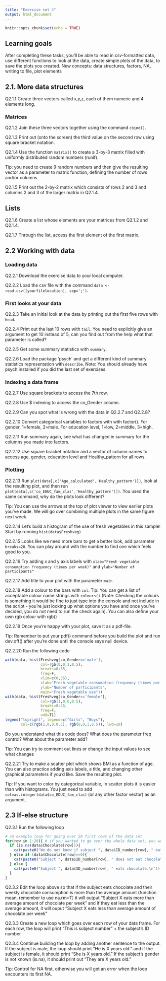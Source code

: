 ```yaml
---
title: "Exercise set 4"
output: html_document
---
```


```r
knitr::opts_chunk$set(echo = TRUE)
```

## Learning goals

After completing these tasks, you'll be able to read in csv-formatted data, use different functions to look at the data, create simple plots of the data, to save the plots you created. New concepts: data structures, factors, NA, writing to file, plot elements

## 2.1. More data structures
Q2.1.1 Create three vectors called x,y,z, each of them numeric and 4 elements long.

### Matrices
Q2.1.2 Join these three vectors together using the command `cbind()`.

Q2.1.3 Print out (onto the screen) the third value on the second row using square bracket notation.

Q2.1.4 Use the function `matrix()` to create a 3-by-3 matrix filled with uniformly distributed random numbers (runif). 

Tip: you need to create 9 random numbers and then give the resulting vector as a parameter to matrix function, defining the number of rows and/or columns.

Q2.1.5 Print out the 2-by-2 matrix which consists of rows 2 and 3 and columns 2 and 3 of the larger matrix in Q2.1.4.

## Lists
Q2.1.6 Create a list whose elements are your matrices from Q2.1.2 and Q2.1.4.

Q2.1.7 Through the list, access the first element of the first matrix.

## 2.2 Working with data
### Loading data
Q2.2.1 Download the exercise data to your local computer.

Q2.2.2 Load the csv file with the command `data <- read.csv([yourfilelocation], sep=';')`.

### First looks at your data
Q2.2.3 Take an initial look at the data by printing out the first five rows with `head`.

Q2.2.4 Print out the last 10 rows with `tail`. You need to explicitly give an argument to get 10 instead of 5, can you find out from the help what that parameter is called?

Q2.2.5 Get some summary statistics with `summary`.

Q2.2.6 Load the package 'psych' and get a different kind of summary statistics representation with `describe`. Note: You should already have psych installed if you did the last set of exercises.

### Indexing a data frame
Q2.2.7 Use square brackets to access the 7th row.

Q2.2.8 Use $ indexing to access the co_Gender column.

Q2.2.9 Can you spot what is wrong with the data in Q2.2.7 and Q2.2.8?

Q2.2.10 Convert categorical variables to factors with with factor(). For gender, 1=female, 2=male. For education level, 1=low, 2=middle, 3=high.

Q2.2.11 Run summary again, see what has changed in summary for the columns you made into factors.

Q2.2.12 Use square bracket notation and a vector of column names to access age, gender, education level and Healthy_pattern for all rows.

### Plotting

Q2.2.13 Run `plot(data[,c('Age_calculated','Healthy_pattern')])`, look at the resulting plot, and then run `plot(data[,c('co_EDUC_fam_clas','Healthy_pattern')])`. You used the same command, why do the plots look different? 

Tip: You can use the arrows at the top of plot viewer to view earlier plots you've made. We will go over combining multiple plots in the same figure next week.

Q2.2.14 Let's build a histogram of the use of fresh vegetables in this sample! Start by running `hist(data$Freshveg)`

Q2.2.15 Looks like we need more bars to get a better look, add parameter `breaks=20`. You can play around with the number to find one which feels good to you.

Q2.2.16 Try adding x and y axis labels with `xlab="Fresh vegetable consumption frequency (times per week)"` and `ylab="Number of participants"`

Q2.2.17 Add title to your plot with the parameter `main`

Q2.2.18 Add a colour to the bars with `col`. 
Tip: You can get a list of acceptable colour name strings with `colours()` (Note: Checking the colours is something it would be fine to just type into the console and not include in the script - you're just looking up what options you have and once you've decided, you do not need to run the check again). You can also define your own rgb colour with rgb()

Q2.2.19 Once you're happy with your plot, save it as a pdf-file. 

Tip: Remember to put your pdf() command before you build the plot and run dev.off() after you're done until the console says null device.

Q2.2.20 Run the following code
```r
with(data, hist(Freshveg[co_Gender=='male'], 
                col=rgb(0,0,1,0.5), 
                breaks=0:35, 
                freq=F, 
                xlim=c(0,35),
                xlab="Fresh vegetable consumption frequency (times per week)", 
                ylab="Number of participants", 
                main="Fresh vegetable use"))
with(data, hist(Freshveg[co_Gender=='female'], 
                col=rgb(1,0,0,0.5), 
                breaks=0:35, 
                freq=F, 
                add=T))
legend("topright", legend=c("Girls", "Boys"),
       col=c(rgb(1,0,0,0.5), rgb(0,0,1,0.5)), lwd=10)
```
Do you understand what this code does? What does the parameter freq control? What about the parameter add?

Tip: You can try to comment out lines or change the input values to see what changes

Q2.2.21 Try to make a scatter plot which shows BMI as a function of age. You can also practice adding axis labels, a title, and changing other graphical parameters if you'd like. Save the resulting plot.

Tip: If you want to color by categorical variable, in scatter plots it is easier than with histograms. You just need to add `col=as.integer(data$co_EDUC_fam_clas)` (or any other factor vector) as an argument. 

## 2.3 If-else structure

Q2.3.1 Run the following loop
```r
# an example loop for going over 20 first rows of the data set
for(row in 1:20){ # if you wanted to go over the whole data set, you would set the end to be nrow(data)
  if (is.na(data$Chocolate[row])){
    cat(paste0("We do not know if subject ", data$ID_number[row], " eats chocolate.\n"))
  } else if (data$Chocolate[row]==0){
    cat(paste0("Subject ", data$ID_number[row], " does not eat chocolate.\n"))
  } else {
    cat(paste0("Subject ", data$ID_number[row], " eats chocolate.\n"))
  }
}
```

Q2.3.2 Edit the loop above so that if the subject eats chocolate and their weekly chocolate consumption is more than the average amount (function mean, remember to use na.rm=T) it will output "Subject X eats more than average amount of chocolate per week" and if they eat less than the average amount, it will ouput "Subject X eats less than average amount of chocolate per week"

Q2.3.3 Create a new loop which goes over each row of your data frame. For each row, the loop will print "This is subject number " + the subject's ID number

Q2.3.4 Continue building the loop by adding another sentence to the output. If the subject is male, the loop should print "He is X years old." and if the subject is female, it should print "She is X years old." If the subject's gender is not known (is.na), it should print out "They are X years old."

Tip: Control for NA first, otherwise you will get an error when the loop encounters its first NA.

